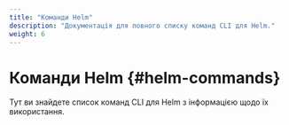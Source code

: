 ```yaml
---
title: "Команди Helm"
description: "Документація для повного списку команд CLI для Helm."
weight: 6
---
```


# Команди Helm {#helm-commands}

Тут ви знайдете список команд CLI для Helm з інформацією щодо їх використання.


<DocCardList />